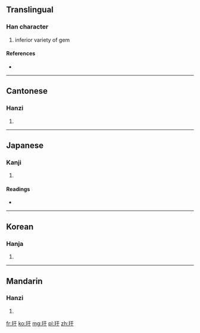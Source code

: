 ==Translingual==

===Han character===
{{Han char|rn=96|rad=玉|as=03|sn=7|four=1114<sub>0</sub>|canj=一土一十 (MGMJ)}}

# inferior variety of gem

====References====
* {{Han ref|kx=0727.200|dkj=20845|dj=1139.160|hdz=21101.150|uh=7395|ud=29589|bh=CB68|bd=52072}}

----

==Cantonese==

===Hanzi===
{{yue-hanzi|jyut=|y=gon1}}

# {{defn|lang=yue|sort=玉03}}

----

==Japanese==

===Kanji===
{{ja-kanji|grade=|rs=玉03}}

# {{defn|lang=ja|sort=玉03}}

====Readings====
* {{ja-readings|on=[[かん]] (kan)|kun=}}

----

==Korean==

===Hanja===
{{ko-hanja|hangeul=간|eumhun=|rv=gan|mr=kan|y=kan}}

# {{defn|lang=ko|sort=玉03}}

----

==Mandarin==

===Hanzi===
{{cmn-hanzi|pin=[[gān]] ([[gan1]]), [[qǐ]] ([[qi3]])|wg=kan<sup>1</sup>, ch'i<sup>3</sup>}}

# {{defn|lang=cmn|sort=玉03}}

[[fr:玕]]
[[ko:玕]]
[[mg:玕]]
[[pl:玕]]
[[zh:玕]]